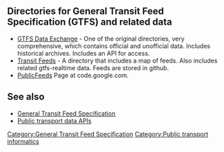 == Directories for General Transit Feed Specification (GTFS) and related data ==
* [http://gtfs-data-exchange.com GTFS Data Exchange] - One of the original directories, very comprehensive, which contains official and unofficial data.  Includes historical archives.  Includes an API for access.
* [http://transitfeeds.com Transit Feeds] - A directory that includes a map of feeds.  Also includes related gtfs-realtime data.  Feeds are stored in github.
* [https://code.google.com/p/googletransitdatafeed/wiki/PublicFeeds PublicFeeds]  Page at code.google.com.

== See also ==
* [[General Transit Feed Specification]]
* [[Public transport data APIs]]

[[Category:General Transit Feed Specification]]
[[Category:Public transport informatics]]
